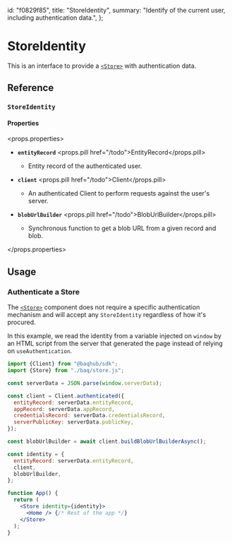   id: "f0829f85",
  title: "StoreIdentity",
  summary:
    "Identify of the current user, including authentication data.",
};

# StoreIdentity

This is an interface to provide a [`<Store>`](f1e914a6) with authentication data.

## Reference

### `StoreIdentity`

#### Properties

<props.properties>

- **`entityRecord`** <props.pill href="/todo">EntityRecord</props.pill>

  - Entity record of the authenticated user.

- **`client`** <props.pill href="/todo">Client</props.pill>

  - An authenticated Client to perform requests against the user's server.

- **`blobUrlBuilder`** <props.pill href="/todo">BlobUrlBuilder</props.pill>

  - Synchronous function to get a blob URL from a given record and blob.

</props.properties>

## Usage

### Authenticate a Store

The [`<Store>`](f1e914a6) component does not require a specific authentication mechanism and will accept any `StoreIdentity` regardless of how it's procured.

In this example, we read the identity from a variable injected on `window` by an HTML script from the server that generated the page instead of relying on `useAuthentication`.

```jsx
import {Client} from "@baqhub/sdk";
import {Store} from "./baq/store.js";

const serverData = JSON.parse(window.serverData);

const client = Client.authenticated({
  entityRecord: serverData.entityRecord,
  appRecord: serverData.appRecord,
  credentialsRecord: serverData.credentialsRecord,
  serverPublicKey: serverData.publicKey,
});

const blobUrlBuilder = await client.buildBlobUrlBuilderAsync();

const identity = {
  entityRecord: serverData.entityRecord,
  client,
  blobUrlBuilder,
};

function App() {
  return (
    <Store identity={identity}>
      <Home /> {/* Rest of the app */}
    </Store>
  );
}
```
